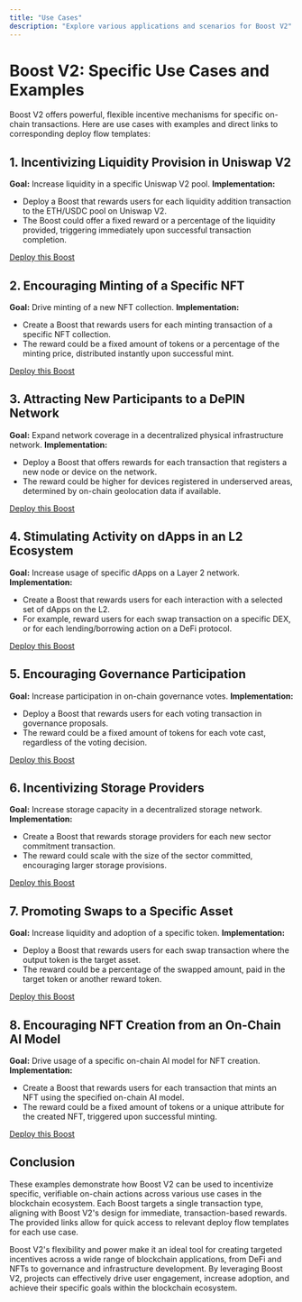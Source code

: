 ```yaml
---
title: "Use Cases"
description: "Explore various applications and scenarios for Boost V2"
---
```


# Boost V2: Specific Use Cases and Examples

Boost V2 offers powerful, flexible incentive mechanisms for specific on-chain transactions. Here are use cases with examples and direct links to corresponding deploy flow templates:

## 1. Incentivizing Liquidity Provision in Uniswap V2

**Goal:** Increase liquidity in a specific Uniswap V2 pool.
**Implementation:** 
- Deploy a Boost that rewards users for each liquidity addition transaction to the ETH/USDC pool on Uniswap V2.
- The Boost could offer a fixed reward or a percentage of the liquidity provided, triggering immediately upon successful transaction completion.

[Deploy this Boost](https://boost.xyz/deploy/uniswap-v2-liquidity-provision)

## 2. Encouraging Minting of a Specific NFT

**Goal:** Drive minting of a new NFT collection.
**Implementation:**
- Create a Boost that rewards users for each minting transaction of a specific NFT collection.
- The reward could be a fixed amount of tokens or a percentage of the minting price, distributed instantly upon successful mint.

[Deploy this Boost](https://boost.xyz/deploy/nft-minting-incentive)

## 3. Attracting New Participants to a DePIN Network

**Goal:** Expand network coverage in a decentralized physical infrastructure network.
**Implementation:**
- Deploy a Boost that offers rewards for each transaction that registers a new node or device on the network.
- The reward could be higher for devices registered in underserved areas, determined by on-chain geolocation data if available.

[Deploy this Boost](https://boost.xyz/deploy/depin-node-registration)

## 4. Stimulating Activity on dApps in an L2 Ecosystem

**Goal:** Increase usage of specific dApps on a Layer 2 network.
**Implementation:**
- Create a Boost that rewards users for each interaction with a selected set of dApps on the L2.
- For example, reward users for each swap transaction on a specific DEX, or for each lending/borrowing action on a DeFi protocol.

[Deploy this Boost](https://boost.xyz/deploy/l2-dapp-interaction)

## 5. Encouraging Governance Participation

**Goal:** Increase participation in on-chain governance votes.
**Implementation:**
- Deploy a Boost that rewards users for each voting transaction in governance proposals.
- The reward could be a fixed amount of tokens for each vote cast, regardless of the voting decision.

[Deploy this Boost](https://boost.xyz/deploy/governance-voting-incentive)

## 6. Incentivizing Storage Providers

**Goal:** Increase storage capacity in a decentralized storage network.
**Implementation:**
- Create a Boost that rewards storage providers for each new sector commitment transaction.
- The reward could scale with the size of the sector committed, encouraging larger storage provisions.

[Deploy this Boost](https://boost.xyz/deploy/storage-provider-incentive)

## 7. Promoting Swaps to a Specific Asset

**Goal:** Increase liquidity and adoption of a specific token.
**Implementation:**
- Deploy a Boost that rewards users for each swap transaction where the output token is the target asset.
- The reward could be a percentage of the swapped amount, paid in the target token or another reward token.

[Deploy this Boost](https://boost.xyz/deploy/specific-asset-swap)

## 8. Encouraging NFT Creation from an On-Chain AI Model

**Goal:** Drive usage of a specific on-chain AI model for NFT creation.
**Implementation:**
- Create a Boost that rewards users for each transaction that mints an NFT using the specified on-chain AI model.
- The reward could be a fixed amount of tokens or a unique attribute for the created NFT, triggered upon successful minting.

[Deploy this Boost](https://boost.xyz/deploy/ai-nft-creation)

## Conclusion

These examples demonstrate how Boost V2 can be used to incentivize specific, verifiable on-chain actions across various use cases in the blockchain ecosystem. Each Boost targets a single transaction type, aligning with Boost V2's design for immediate, transaction-based rewards. The provided links allow for quick access to relevant deploy flow templates for each use case.

Boost V2's flexibility and power make it an ideal tool for creating targeted incentives across a wide range of blockchain applications, from DeFi and NFTs to governance and infrastructure development. By leveraging Boost V2, projects can effectively drive user engagement, increase adoption, and achieve their specific goals within the blockchain ecosystem.
